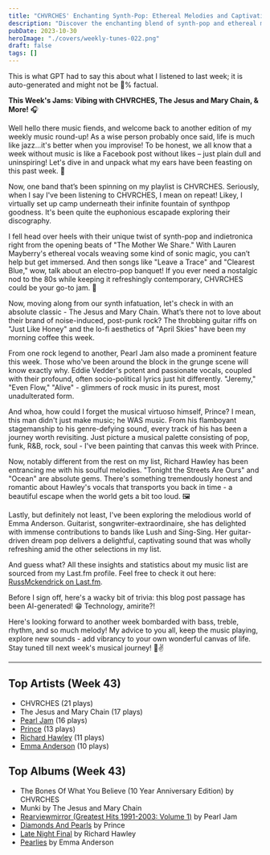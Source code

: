 ```yaml
---
title: "CHVRCHES' Enchanting Synth-Pop: Ethereal Melodies and Captivating Harmonies"
description: "Discover the enchanting blend of synth-pop and ethereal melodies in CHVRCHES' music. Their captivating harmonies will leave you captivated!"
pubDate: 2023-10-30
heroImage: "./covers/weekly-tunes-022.png"
draft: false
tags: []
---
```


<NoteCallout title="Note">
This is what GPT had to say this about what I listened to last week; it is auto-generated and might not be 💯% factual.
</NoteCallout>

**This Week's Jams: Vibing with CHVRCHES, The Jesus and Mary Chain, & More!** 🎧

Well hello there music fiends, and welcome back to another edition of my weekly music round-up! As a wise person probably once said, life is much like jazz...it's better when you improvise! To be honest, we all know that a week without music is like a Facebook post without likes – just plain dull and uninspiring! Let's dive in and unpack what my ears have been feasting on this past week. 🥁

Now, one band that’s been spinning on my playlist is CHVRCHES. Seriously, when I say I've been listening to CHVRCHES, I mean on repeat! Likey, I virtually set up camp underneath their infinite fountain of synthpop goodness. It's been quite the euphonious escapade exploring their discography.

I fell head over heels with their unique twist of synth-pop and indietronica right from the opening beats of "The Mother We Share." With Lauren Mayberry's ethereal vocals weaving some kind of sonic magic, you can’t help but get immersed. And then songs like "Leave a Trace" and "Clearest Blue," wow, talk about an electro-pop banquet! If you ever need a nostalgic nod to the 80s while keeping it refreshingly contemporary, CHVRCHES could be your go-to jam. 🎵

Now, moving along from our synth infatuation, let's check in with an absolute classic - The Jesus and Mary Chain. What’s there not to love about their brand of noise-induced, post-punk rock? The throbbing guitar riffs on "Just Like Honey" and the lo-fi aesthetics of "April Skies" have been my morning coffee this week.

From one rock legend to another, Pearl Jam also made a prominent feature this week. Those who've been around the block in the grunge scene will know exactly why. Eddie Vedder's potent and passionate vocals, coupled with their profound, often socio-political lyrics just hit differently. "Jeremy," "Even Flow," "Alive" - glimmers of rock music in its purest, most unadulterated form.

And whoa, how could I forget the musical virtuoso himself, Prince? I mean, this man didn't just make music; he WAS music. From his flamboyant stagemanship to his genre-defying sound, every track of his has been a journey worth revisiting. Just picture a musical palette consisting of pop, funk, R&B, rock, soul - I've been painting that canvas this week with Prince.

Now, notably different from the rest on my list, Richard Hawley has been entrancing me with his soulful melodies. "Tonight the Streets Are Ours" and "Ocean" are absolute gems. There's something tremendously honest and romantic about Hawley's vocals that transports you back in time - a beautiful escape when the world gets a bit too loud. 🖼️

Lastly, but definitely not least, I've been exploring the melodious world of Emma Anderson. Guitarist, songwriter-extraordinaire, she has delighted with immense contributions to bands like Lush and Sing-Sing. Her guitar-driven dream pop delivers a delightful, captivating sound that was wholly refreshing amid the other selections in my list.

And guess what? All these insights and statistics about my music list are sourced from my Last.fm profile. Feel free to check it out here: [RussMckendrick on Last.fm](https://www.last.fm/user/RussMckendrick). 

Before I sign off, here's a wacky bit of trivia: this blog post passage has been AI-generated! 😁 Technology, amirite?!

Here's looking forward to another week bombarded with bass, treble, rhythm, and so much melody! My advice to you all, keep the music playing, explore new sounds - add vibrancy to your own wonderful canvas of life. Stay tuned till next week's musical journey! 🎸✌️


---

## Top Artists (Week 43)

- CHVRCHES (21 plays)
- The Jesus and Mary Chain (17 plays)
- [Pearl Jam](https://www.russ.fm/artist/pearl-jam/) (16 plays)
- [Prince](https://www.russ.fm/artist/prince/) (13 plays)
- [Richard Hawley](https://www.russ.fm/artist/richard-hawley/) (11 plays)
- [Emma Anderson](https://www.russ.fm/artist/emma-anderson/) (10 plays)

## Top Albums (Week 43)

- The Bones Of What You Believe (10 Year Anniversary Edition) by CHVRCHES
- Munki by The Jesus and Mary Chain
- [Rearviewmirror (Greatest Hits 1991-2003: Volume 1)](https://www.russ.fm/albums/rearviewmirror-greatest-hits-1991-2003-volume-1-22421005/) by Pearl Jam
- [Diamonds And Pearls](https://www.russ.fm/albums/diamonds-and-pearls-28719109/) by Prince
- [Late Night Final](https://www.russ.fm/albums/late-night-final-6196121/) by Richard Hawley
- [Pearlies](https://www.russ.fm/albums/pearlies-28653319/) by Emma Anderson